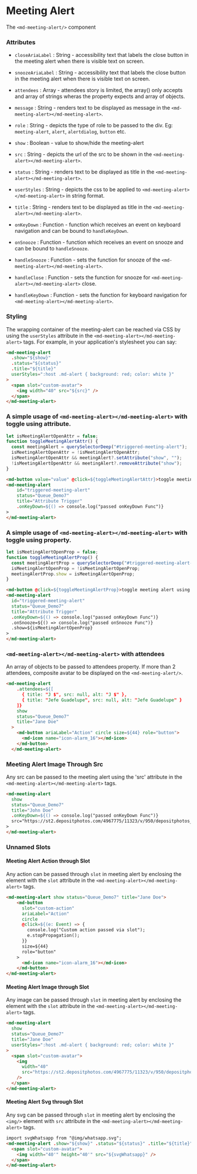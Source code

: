 
# Meeting Alert

The `<md-meeting-alert/>` component

### Attributes

- `closeAriaLabel` : String - accessibility text that labels the close button in the meeting alert when there is visible text on screen.
- `snoozeAriaLabel` : String - accessibility text that labels the close button in the meeting alert when there is visible text on screen.

- `attendees` : Array - attendees story is limited, the array() only accepts and array of strings wheras the property expects and array of objects.
- `message` : String - renders text to be displayed as message in the `<md-meeting-alert></md-meeting-alert>`.
- `role` : String - depicts the type of role to be passed to the div. Eg: `meeting-alert`, `alert`, `alertdialog`, `button` etc.

- `show` : Boolean - value to show/hide the meeting-alert
- `src` : String - depicts the url of the src to be shown in the `<md-meeting-alert></md-meeting-alert>`.
- `status` : String - renders text to be displayed as title in the `<md-meeting-alert></md-meeting-alert>`.
- `userStyles` : String - depicts the css to be applied to `<md-meeting-alert></md-meeting-alert>` in string format.

- `title` : String - renders text to be displayed as title in the `<md-meeting-alert></md-meeting-alert>`.
- `onKeyDown` : Function - function which receives an event on keyboard navigation and can be bound to `handleKeyDown`.
- `onSnooze` : Function - function which receives an event on snooze and can be bound to `handleSnooze`.

- `handleSnooze` : Function - sets the function for snooze of the `<md-meeting-alert></md-meeting-alert>`.
- `handleClose` : Function - sets the function for snooze for `<md-meeting-alert></md-meeting-alert>` close.
- `handleKeyDown` : Function - sets the function for keyboard navigation for `<md-meeting-alert></md-meeting-alert>`.

### Styling

The wrapping container of the meeting-alert can be reached via CSS by using the `userStyles` attribute in the `<md-meeting-alert></md-meeting-alert>` tags. For example, in your application's stylesheet you can say:

```html
<md-meeting-alert
  .show="${show}"
  .status="${status}"
  .title="${title}"
  userStyles=":host .md-alert { background: red; color: white }"
>
  <span slot="custom-avatar">
    <img width="40" src="${src}" />
  </span>
</md-meeting-alert>
```

### A simple usage of `<md-meeting-alert></md-meeting-alert>` with toggle using attribute.

```js
let isMeetingAlertOpenAttr = false;
function toggleMeetingAlertAttr() {
  const meetingAlert = querySelectorDeep("#triggered-meeting-alert");
  isMeetingAlertOpenAttr = !isMeetingAlertOpenAttr;
  isMeetingAlertOpenAttr && meetingAlert?.setAttribute("show", "");
  !isMeetingAlertOpenAttr && meetingAlert?.removeAttribute("show");
}
```

```html
<md-button value="value" @click=${toggleMeetingAlertAttr}>toggle meeting alert using attribute</md-button>
<md-meeting-alert
    id="triggered-meeting-alert"
    status="Queue_Demo7"
    title="Attribute Trigger"
    .onKeyDown=${() => console.log("passed onKeyDown Func")}
>
</md-meeting-alert>
```


### A simple usage of `<md-meeting-alert></md-meeting-alert>` with toggle using property.

```js
let isMeetingAlertOpenProp = false;
function toggleMeetingAlertProp() {
  const meetingAlertProp = querySelectorDeep("#triggered-meeting-alert-prop");
  isMeetingAlertOpenProp = !isMeetingAlertOpenProp;
  meetingAlertProp.show = isMeetingAlertOpenProp;
}
```

```html
<md-button @click=${toggleMeetingAlertProp}>toggle meeting alert using property</md-button>
<md-meeting-alert
  id="triggered-meeting-alert"
  status="Queue_Demo7"
  title="Attribute Trigger"
  .onKeyDown=${() => console.log("passed onKeyDown Func")}
  .onSnooze=${() => console.log("passed onSnooze Func")}
  .show=${isMeetingAlertOpenProp}
>
</md-meeting-alert>
```

### `<md-meeting-alert></md-meeting-alert>` with attendees

An array of objects to be passed to attendees property. If more than 2 attendees, composite avatar to be displayed on the `<md-meeting-alert/>`.

```html
<md-meeting-alert
    .attendees=${[
      { title: "J $", src: null, alt: "J $" },
      { title: "Jefe Guadelupe", src: null, alt: "Jefe Guadelupe" }
    ]}
    show
    status="Queue_Demo7"
    title="Jane Doe"
  >
    <md-button ariaLabel="Action" circle size=${44} role="button">
      <md-icon name="icon-alarm_16"></md-icon>
    </md-button>
  </md-meeting-alert>
```

### Meeting Alert Image Through Src

Any src can be passed to the meeting alert using the 'src' attribute in the `<md-meeting-alert></md-meeting-alert>` tags.

```html
<md-meeting-alert
  show
  status="Queue_Demo7"
  title="John Doe"
  .onKeyDown=${() => console.log("passed onKeyDown Func")}
  src="https://st2.depositphotos.com/4967775/11323/v/950/depositphotos_113235752-stock-illustration-avatar-girls-icon-vector-woman.jpg"
>
</md-meeting-alert>
```

### Unnamed Slots

#### Meeting Alert Action through Slot

Any action can be passed through `slot` in meeting alert by enclosing the element with the `slot` attribute in the `<md-meeting-alert></md-meeting-alert>` tags.

```html
<md-meeting-alert show status="Queue_Demo7" title="Jane Doe">
    <md-button
      slot="custom-action"
      ariaLabel="Action"
      circle
      @click=${(e: Event) => {
        console.log("Custom action passed via slot");
        e.stopPropagation();
      }}
      size=${44}
      role="button"
    >
      <md-icon name="icon-alarm_16"></md-icon>
    </md-button>
</md-meeting-alert>
```

#### Meeting Alert Image through Slot

Any image can be passed through `slot` in meeting alert by enclosing the element with the `slot` attribute in the `<md-meeting-alert></md-meeting-alert>` tags.

```html
<md-meeting-alert
  show
  status="Queue_Demo7"
  title="Jane Doe"
  userStyles=":host .md-alert { background: red; color: white }"
>
  <span slot="custom-avatar">
    <img
      width="40"
      src="https://st2.depositphotos.com/4967775/11323/v/950/depositphotos_113235752-stock-illustration-avatar-girls-icon-vector-woman.jpg"
    />
  </span>
</md-meeting-alert>
```

#### Meeting Alert Svg through Slot

Any svg can be passed through `slot` in meeting alert by enclosing the `<img/>` element with `src` attribute in the `<md-meeting-alert></md-meeting-alert>` tags.

```html
import svgWhatsapp from "@img/whatsapp.svg";
<md-meeting-alert .show="${show}" .status="${status}" .title="${title}">
  <span slot="custom-avatar">
    <img width="40'" height="40'" src="${svgWhatsapp}" />
  </span>
</md-meeting-alert>
```
